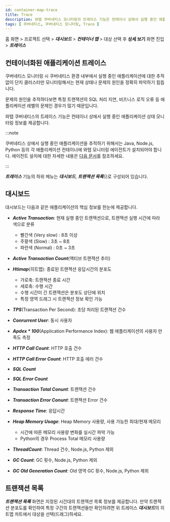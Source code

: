 ```yaml
---
id: container-map-trace
title: Trace
description: 와탭 쿠버네티스 모니터링의 트레이스 기능은 컨테이너 상에서 실행 중인 애플리케이션 상태 모니터링 정보를 제공합니다.
tags: [ 쿠버네티스, 쿠버네티스 모니터링, Trace ]
---
```


홈 화면 > 프로젝트 선택 > ***대시보드*** > ***컨테이너 맵*** > 대상 선택 후 **상세 보기** 화면 진입 > ***트레이스***

## 컨테이너화된 애플리케이션 트레이스

쿠버네티스 모니터링 시 쿠버네티스 환경 내부에서 실행 중인 애플리케이션에 대한 추적 없이 단지 클러스터만 모니터링해서는 현재 상태나 문제의 원인을 정확히 파악하기 힘듭니다.

문제의 원인을 추적하다보면 특정 트랜잭션의 SQL 처리 지연, 비즈니스 로직 오류 등 애플리케이션 레벨의 문제인 경우가 많기 때문입니다.

와탭 쿠버네티스의 트레이스 기능은 컨테이너 상에서 실행 중인 애플리케이션 상태 모니터링 정보를 제공합니다.

:::note

쿠버네티스 상에서 실행 중인 애플리케이션을 추적하기 위해서는 Java, Node.js, Python 등의 각 애플리케이션 컨테이너에 와탭 모니터링 에이전트가 설치되어야 합니다. 에이전트 설치에 대한 자세한 내용은 [다음 문서](install-application-agent)를 참조하세요.

:::

<ImgLang img='whatap_kubernetes_container_map_trace_example.png' desc='트레이스' /> 

***트레이스*** 기능의 하위 메뉴는 ***대시보드***, ***트랜잭션 목록***으로 구성되어 있습니다.

## 대시보드

대시보드는 다음과 같은 애플리케이션의 핵심 정보를 한눈에 제공합니다.

* ***Active Transaction***: 현재 실행 중인 트랜잭션으로, 트랜잭션 실행 시간에 따라 색으로 분류

  * <span class='vslow'>빨간색</span> (<span class='vslow'>Very slow</span>) : 8초 이상
  * <span class='slow'>주황색</span> (<span class='slow'>Slow</span>) : 3초 ~ 8초
  * <span class='normal'>파란색</span> (<span class='normal'>Normal</span>) : 0초 ~ 3초

* ***Active Transaction Count***(액티브 트랜잭션 추이)

* ***Htimap***(히트맵): 종료된 트랜잭션 응답시간의 분포도

  * 가로축: 트랜잭션 종료 시간
  * 세로축: 수행 시간
  * 수행 시간이 긴 트랜잭션은 분포도 상단에 위치
  * 특정 영역 드래그 시 트랜잭션 정보 확인 가능

* ***TPS***(Transaction Per Second): 초당 처리된 트랜잭션 건수

* ***Conrurrent User***: 동시 사용자

* ***Apdex \* 100***(Application Performance Index): 웹 애플리케이션의 사용자 만족도 측정

* ***HTTP Call Count***: HTTP 호출 건수

* ***HTTP Call Error Count***: HTTP 호출 에러 건수

* ***SQL Count***

* ***SQL Error Count***

* ***Transaction Total Conunt***: 트랜잭션 건수

* ***Transaction Error Conunt***: 트랜잭션 Error 건수

* ***Response Time***: 응답시간

* ***Heap Memory Usage***: Heap Memory 사용량, 사용 가능한 최대/현재 메모리

  * 시간에 따른 메모리 사용량 변화를 실시간 파악 가능
  * Python의 경우 Process Total 메모리 사용량

* ***ThreadCount***: Thread 건수, Node.js, Python 제외

* ***GC Count***: GC 횟수, Node.js, Python 제외

* ***GC Old Generation Count***: Old 영역 GC 횟수, Node.js, Python 제외

## 트랜잭션 목록

***트랜잭션 목록*** 화면은 지정된 시간대의 트랜잭션 목록 정보를 제공합니다. 만약 트랜잭션 분포도를 확인하여 특정 구간의 트랜잭션들만 확인하려면 위 트레이스 ***대시보드***의 히트맵 차트에서 대상을 선택(드래그)하세요.

<ImgLang img='k8s-tx-list.png' desc='트랜잭션 목록' />